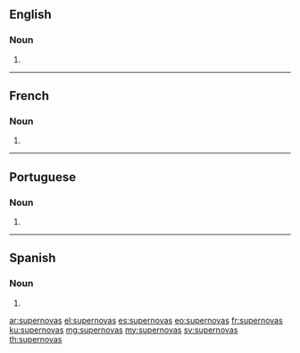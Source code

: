 ==English==

===Noun===
{{head|en|noun plural form}}

# {{plural of|supernova|lang=en}}

----

==French==

===Noun===
{{head|fr|noun plural form|g=?}}

# {{plural of|supernova|lang=fr}}

----

==Portuguese==

===Noun===
{{head|pt|plural}} {{g|f}}

# {{plural of|supernova|lang=pt}}

----

==Spanish==

===Noun===
{{head|es|noun form|g=m-p}}

# {{plural of|lang=es|supernova}}

[[ar:supernovas]]
[[el:supernovas]]
[[es:supernovas]]
[[eo:supernovas]]
[[fr:supernovas]]
[[ku:supernovas]]
[[mg:supernovas]]
[[my:supernovas]]
[[sv:supernovas]]
[[th:supernovas]]